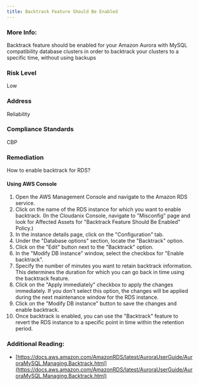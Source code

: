 ```yaml
---
title: Backtrack Feature Should Be Enabled
---
```


### More Info:

Backtrack feature should be enabled for your Amazon Aurora with MySQL compatibility database clusters in order to backtrack your clusters to a specific time, without using backups

### Risk Level

Low

### Address

Reliability

### Compliance Standards

CBP

### Remediation

How to enable backtrack for RDS?

#### Using AWS Console

1. Open the AWS Management Console and navigate to the Amazon RDS service.
2. Click on the name of the RDS instance for which you want to enable backtrack.
    (In the Cloudanix Console, navigate to "Misconfig" page and look for Affected Assets for "Backtrack Feature Should Be Enabled" Policy.)
3. In the instance details page, click on the "Configuration" tab.
4. Under the "Database options" section, locate the "Backtrack" option.
5. Click on the "Edit" button next to the "Backtrack" option.
6. In the "Modify DB instance" window, select the checkbox for "Enable backtrack".
7. Specify the number of minutes you want to retain backtrack information. This determines the duration for which you can go back in time using the backtrack feature.
8. Click on the "Apply immediately" checkbox to apply the changes immediately. If you don't select this option, the changes will be applied during the next maintenance window for the RDS instance.
9. Click on the "Modify DB instance" button to save the changes and enable backtrack.
10. Once backtrack is enabled, you can use the "Backtrack" feature to revert the RDS instance to a specific point in time within the retention period.

### Additional Reading:

- [https://docs.aws.amazon.com/AmazonRDS/latest/AuroraUserGuide/AuroraMySQL.Managing.Backtrack.html](https://docs.aws.amazon.com/AmazonRDS/latest/AuroraUserGuide/AuroraMySQL.Managing.Backtrack.html)
